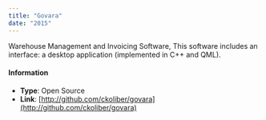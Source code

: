 ```yaml
---
title: "Govara"
date: "2015"
---
```


Warehouse Management and Invoicing Software, This software includes an interface: a desktop application (implemented in C++ and QML).

#### Information

-   **Type**: Open Source
-   **Link**: [http://github.com/ckoliber/govara](http://github.com/ckoliber/govara)
